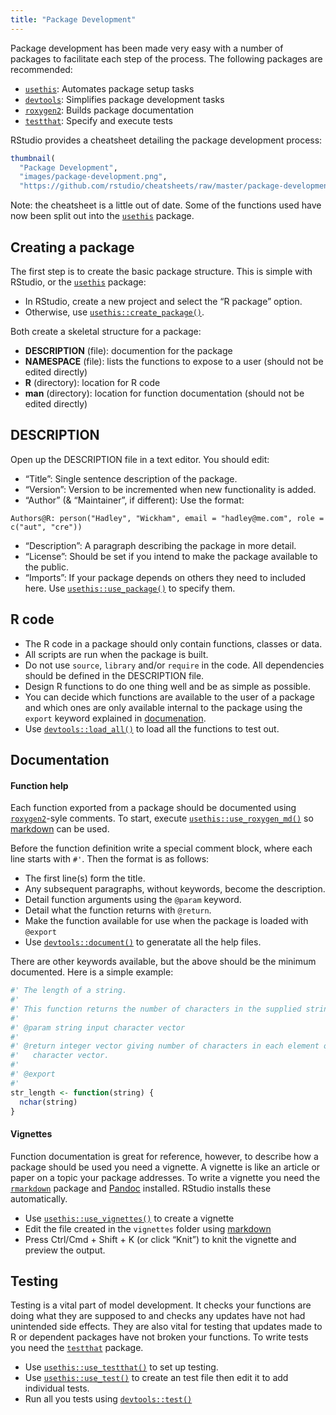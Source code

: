```yaml
---
title: "Package Development"
---
```


Package development has been made very easy with a number of packages to facilitate each 
step of the process. The following packages are recommended:

 - [`usethis`][usethis]: Automates package setup tasks
 - [`devtools`][devtools]: Simplifies package development tasks 
 - [`roxygen2`][roxygen2]: Builds package documentation
 - [`testthat`][testthat]: Specify and execute tests

RStudio provides a cheatsheet detailing the package development process:

<div class="row">
```r
thumbnail(
  "Package Development", 
  "images/package-development.png",
  "https://github.com/rstudio/cheatsheets/raw/master/package-development.pdf")
```
</div>

Note: the cheatsheet is a little out of date. Some of the functions used have now been 
split out into the [`usethis`][usethis] package.


## Creating a package

The first step is to create the basic package structure. This is simple with RStudio, or the 
[`usethis`][usethis] package:

 - In RStudio, create a new project and select the "R package" option.
 - Otherwise, use [`usethis::create_package()`](https://www.rdocumentation.org/packages/usethis/topics/create_package).

Both create a skeletal structure for a package:

 - **DESCRIPTION** (file): documention for the package
 - **NAMESPACE** (file): lists the functions to expose to a user (should not be edited
   directly)
 - **R** (directory): location for R code
 - **man** (directory): location for function documentation (should not be edited directly)


## DESCRIPTION

Open up the DESCRIPTION file in a text editor. You should edit:

 - "Title": Single sentence description of the package.
 - "Version": Version to be incremented when new functionality is added.
 - "Author" (& "Maintainer", if different): Use the format:

```
Authors@R: person("Hadley", "Wickham", email = "hadley@me.com", role = c("aut", "cre"))
```

 - "Description": A paragraph describing the package in more detail.
 - "License": Should be set if you intend to make the package available to the public.
 - "Imports": If your package depends on others they need to included here. Use
   [`usethis::use_package()`](https://www.rdocumentation.org/packages/usethis/topics/use_package) to specify them.


## R code

 - The R code in a package should only contain functions, classes or data.
 - All scripts are run when the package is built.
 - Do not use `source`, `library` and/or `require` in the code. All dependencies should be 
   defined in the DESCRIPTION file.
 - Design R functions to do one thing well and be as simple as possible.
 - You can decide which functions are available to the user of a package and which 
   ones are only available internal to the package using the `export` keyword explained in 
   [documenation](packages-development.html#documentation).
 - Use [`devtools::load_all()`](https://www.rdocumentation.org/packages/devtools/topics/load_all) to load all the functions to test out.


## Documentation

#### Function help

Each function exported from a package should be documented using 
[`roxygen2`][roxygen2]-syle comments. To start, execute
[`usethis::use_roxygen_md()`](https://www.rdocumentation.org/packages/usethis/topics/use_roxygen_md) so [markdown](writing-rmarkdown.html#markdown) can be used.

Before the function definition write a special comment block, where each line starts with
`#'`. Then the format is as follows:

 - The first line(s) form the title.
 - Any subsequent paragraphs, without keywords, become the description.
 - Detail function arguments using the `@param` keyword.
 - Detail what the function returns with `@return`.
 - Make the function available for use when the package is loaded with `@export`
 - Use [`devtools::document()`](https://www.rdocumentation.org/packages/devtools/topics/document) to generatate all the help files.

There are other keywords available, but the above should be the minimum documented. Here
is a simple example:

```r
#' The length of a string.
#'
#' This function returns the number of characters in the supplied string.
#' 
#' @param string input character vector
#'
#' @return integer vector giving number of characters in each element of the
#'   character vector.
#'
#' @export
#'
str_length <- function(string) {
  nchar(string)
}
```

#### Vignettes

Function documentation is great for reference, however, to describe how a package should 
be used you need a vignette. A vignette is like an article or paper on a topic your 
package addresses. To write a vignette you need the [`rmarkdown`][rmarkdown] package 
and [Pandoc][pandoc] installed. RStudio installs these automatically.

 - Use [`usethis::use_vignettes()`](https://www.rdocumentation.org/packages/usethis/topics/use_vignette) to create a vignette
 - Edit the file created in the `vignettes` folder using
   [markdown](writing-rmarkdown.html#markdown)
 - Press Ctrl/Cmd + Shift + K (or click "Knit") to knit the vignette and preview the output.


## Testing

Testing is a vital part of model development. It checks your functions are doing what 
they are supposed to and checks any updates have not had unintended side effects. 
They are also vital for testing that updates made to R or dependent packages have not
broken your functions. To write tests you need the [`testthat`][testthat] package.

 - Use [`usethis::use_testthat()`](https://www.rdocumentation.org/packages/usethis/topics/use_testthat) to set up testing.
 - Use [`usethis::use_test()`](https://www.rdocumentation.org/packages/usethis/topics/use_test) to create an test file then edit it to add individual tests.
 - Run all you tests using
   [`devtools::test()`](https://www.rdocumentation.org/packages/devtools/topics/test)


[usethis]: https://www.rdocumentation.org/packages/usethis
[devtools]: https://www.rdocumentation.org/packages/devtools
[roxygen2]: https://www.rdocumentation.org/packages/roxygen2
[testthat]: https://www.rdocumentation.org/packages/testthat
[rmarkdown]: https://rmarkdown.rstudio.com
[pandoc]: https://pandoc.org
